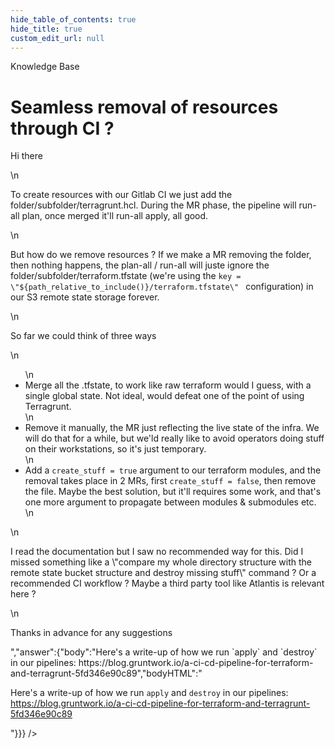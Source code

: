 ```yaml
---
hide_table_of_contents: true
hide_title: true
custom_edit_url: null
---
```



<head>
  <link rel="canonical" href="https://github.com/gruntwork-io/knowledge-base/discussions/148" />
</head>

<CenterLayout>
<span className="searchCategory">Knowledge Base</span>
<h1>Seamless removal of resources through CI ?</h1>
<GitHub discussion={{"id":"D_kwDOF8slf84AOmxN","number":148,"author":{"login":"rgarrigue"},"title":"Seamless removal of resources through CI ?","body":"Hi there\r\n\r\nTo create resources with our Gitlab CI we just add the folder/subfolder/terragrunt.hcl. During the MR phase, the pipeline will run-all plan, once merged it'll run-all apply, all good.\r\n\r\nBut how do we remove resources ? If we make a MR removing the folder, then nothing happens, the plan-all / run-all will juste ignore the folder/subfolder/terraform.tfstate (we're using the `key = \"${path_relative_to_include()}/terraform.tfstate\"\r\n` configuration) in our S3 remote state storage forever.\r\n\r\nSo far we could think of three ways\r\n- Merge all the .tfstate, to work like raw terraform would I guess, with a single global state. Not ideal, would defeat one of the point of using Terragrunt.\r\n- Remove it manually, the MR just reflecting the live state of the infra. We will do that for a while, but we'ld really like to avoid operators doing stuff on their workstations, so it's just temporary.\r\n- Add a `create_stuff = true` argument to our terraform modules, and the removal takes place in 2 MRs, first `create_stuff = false`, then remove the file. Maybe the best solution, but it'll requires some work, and that's one more argument to propagate between modules & submodules etc.\r\n\r\nI read the documentation but I saw no recommended way for this. Did I missed something like a \"compare my whole directory structure with the remote state bucket structure and destroy missing stuff\" command ? Or a recommended CI workflow ? Maybe a third party tool like Atlantis is relevant here ?\r\n\r\nThanks in advance for any suggestions","bodyHTML":"<p dir=\"auto\">Hi there</p>\n<p dir=\"auto\">To create resources with our Gitlab CI we just add the folder/subfolder/terragrunt.hcl. During the MR phase, the pipeline will run-all plan, once merged it'll run-all apply, all good.</p>\n<p dir=\"auto\">But how do we remove resources ? If we make a MR removing the folder, then nothing happens, the plan-all / run-all will juste ignore the folder/subfolder/terraform.tfstate (we're using the <code class=\"notranslate\">key = \"${path_relative_to_include()}/terraform.tfstate\" </code> configuration) in our S3 remote state storage forever.</p>\n<p dir=\"auto\">So far we could think of three ways</p>\n<ul dir=\"auto\">\n<li>Merge all the .tfstate, to work like raw terraform would I guess, with a single global state. Not ideal, would defeat one of the point of using Terragrunt.</li>\n<li>Remove it manually, the MR just reflecting the live state of the infra. We will do that for a while, but we'ld really like to avoid operators doing stuff on their workstations, so it's just temporary.</li>\n<li>Add a <code class=\"notranslate\">create_stuff = true</code> argument to our terraform modules, and the removal takes place in 2 MRs, first <code class=\"notranslate\">create_stuff = false</code>, then remove the file. Maybe the best solution, but it'll requires some work, and that's one more argument to propagate between modules &amp; submodules etc.</li>\n</ul>\n<p dir=\"auto\">I read the documentation but I saw no recommended way for this. Did I missed something like a \"compare my whole directory structure with the remote state bucket structure and destroy missing stuff\" command ? Or a recommended CI workflow ? Maybe a third party tool like Atlantis is relevant here ?</p>\n<p dir=\"auto\">Thanks in advance for any suggestions</p>","answer":{"body":"Here's a write-up of how we run `apply` and `destroy` in our pipelines: https://blog.gruntwork.io/a-ci-cd-pipeline-for-terraform-and-terragrunt-5fd346e90c89","bodyHTML":"<p dir=\"auto\">Here's a write-up of how we run <code class=\"notranslate\">apply</code> and <code class=\"notranslate\">destroy</code> in our pipelines: <a href=\"https://blog.gruntwork.io/a-ci-cd-pipeline-for-terraform-and-terragrunt-5fd346e90c89\" rel=\"nofollow\">https://blog.gruntwork.io/a-ci-cd-pipeline-for-terraform-and-terragrunt-5fd346e90c89</a></p>"}}} />

</CenterLayout>
  

<!-- ##DOCS-SOURCER-START
{
  "sourcePlugin": "github-discussions",
  "hash": "f00fb57c159cf4a2f90d00e5c9c4523e"
}
##DOCS-SOURCER-END -->
